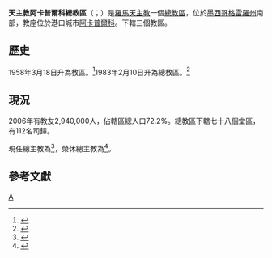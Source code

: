 {{Refimprove|time=2019-09-30T13:55:54+00:00}}
{{Infobox Roman Catholic diocese
|jurisdiction     = 總教區
|name            = 阿卡普爾科
|latin= Archidioecesis Acapulcana
|image =Cathedral of Nuestra Señora de la Soledad in Acapulco 10.jpg
|border = catholic
|caption =孤獨之母主教座堂
 |location = [[墨西哥|墨西哥]]
|territory = [[格雷羅州|格雷羅州]]南部十九市
|population = 2,940,000
|rite = [[罗马礼|罗马礼]]
|patron =
|province =
|established = 1958年
|cathedral = [[孤獨之母主教座堂_(阿卡普爾科)|孤獨之母主教座堂]] 
|co-cathedral =
|leadership = 總主教
|website =[http://www.arquidiocesisacapulco.org/ 官方網頁]
|pope = {{incumbent pope}}
|metropolitan = {{link-en|良保·貢薩萊斯-貢薩萊斯|Leopoldo González González}}
|coadjutor archbishop =
|auxiliary =
|emeritus = {{link-de|斐理伯·阿吉雷-弗蘭科|Felipe Aguirre Franco}}（榮休總主教）
}}

'''天主教阿卡普爾科總教區'''（{{lang-la|Archidioecesis Acapulcana}}；{{lang-es|Archidiócesis de Acapulco}}）是[[羅馬天主教|羅馬天主教]]一個[[總教區|總教區]]，位於[[墨西哥|墨西哥]][[格雷羅州|格雷羅州]]南部，教座位於港口城市[[阿卡普爾科|阿卡普爾科]]。下轄三個教區。

==歷史==
1958年3月18日升為教區。<ref>{{cite journal|journal=[[宗座公報|宗座公報]]|publisher=梵蒂岡出版社|date=1958年|volume=50|title=''Quo aptiori''|page=716|url=http://www.vatican.va/archive/aas/documents/AAS%2050%20%5B1958%5D%20-%20ocr.pdf|access-date=2013-05-14|archive-date=2012-08-09|archive-url=https://www.webcitation.org/69mL2kt3C?url=http://www.vatican.va/archive/aas/documents/AAS%2050%20%5B1958%5D%20-%20ocr.pdf|dead-url=no}}</ref>1983年2月10日升為總教區。<ref>{{cite journal|journal=[[宗座公報|宗座公報]]|publisher=梵蒂岡出版社|date=1983年|volume=75|title=''Quo maius''|page=597|url=http://www.vatican.va/archive/aas/documents/AAS%2075%20%5B1983%5D%20I%20-%20ocr.pdf|access-date=2013-05-14|archive-date=2010-03-27|archive-url=https://web.archive.org/web/20100327065750/http://www.vatican.va/archive/aas/documents/AAS%2075%20%5B1983%5D%20I%20-%20ocr.pdf|dead-url=no}}</ref>

==現況==
2006年有教友2,940,000人，佔轄區總人口72.2%。總教區下轄七十八個堂區，有112名司鐸。

現任總主教為{{link-en|良保·貢薩萊斯-貢薩萊斯|Leopoldo González González}}<ref>{{cite press release |title=Rinunce e nomine, 30.06.2017 |url=https://press.vatican.va/content/salastampa/it/bollettino/pubblico/2017/06/30/0464/01036.html |publisher=Sala Stampa della Santa Sede |accessdate=2019-09-30 |archiveurl=https://web.archive.org/web/20190930134734/https://press.vatican.va/content/salastampa/it/bollettino/pubblico/2017/06/30/0464/01036.html |archivedate=2019-09-30 |language=it |date=2017-06-30 |dead-url=no }}</ref>，榮休總主教為{{link-de|斐理伯·阿吉雷-弗蘭科|Felipe Aguirre Franco}}<ref>{{cite press release |title=RINUNCE E NOMINE, 07.06.2010 |url=https://press.vatican.va/content/salastampa/it/bollettino/pubblico/2010/06/07/0378/00850.html |publisher=Sala Stampa della Santa Sede |accessdate=2019-09-30 |archiveurl=https://web.archive.org/web/20190930135219/https://press.vatican.va/content/salastampa/it/bollettino/pubblico/2010/06/07/0378/00850.html |archivedate=2019-09-30 |language=it |date=2010-06-07 |dead-url=no }}</ref>。

==參考文獻==
{{reflist}}

{{墨西哥天主教教區}}
[[Category:墨西哥天主教教區|A]]
